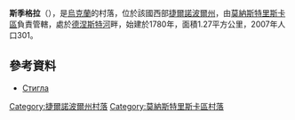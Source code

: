 {{coord|48|55|50|N|25|11|36|E|scale:30000|display=title}}

'''斯季格拉'''（{{lang-uk|Стигла}}），是[[烏克蘭|烏克蘭]]的村落，位於該國西部[[捷爾諾波爾州|捷爾諾波爾州]]，由[[莫納斯特里斯卡區|莫納斯特里斯卡區]]負責管轄，處於[[德涅斯特河|德涅斯特河]]畔，始建於1780年，面積1.27平方公里，2007年人口301。

==參考資料==
*[http://gska2.rada.gov.ua/pls/z7502/A005?rdat1=20.10.2003&rf7571=31411 Стигла]{{dead link|date=2018年3月 |bot=InternetArchiveBot |fix-attempted=yes }}

{{DEFAULTSORT:Стигла}}
[[Category:捷爾諾波爾州村落|Category:捷爾諾波爾州村落]]
[[Category:莫納斯特里斯卡區村落|Category:莫納斯特里斯卡區村落]]


{{Ternopil-geo-stub}}